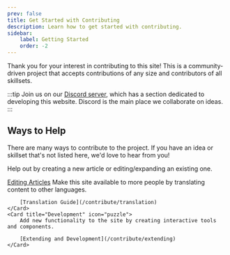 ```yaml
---
prev: false
title: Get Started with Contributing
description: Learn how to get started with contributing.
sidebar:
    label: Getting Started
    order: -2
---
```



Thank you for your interest in contributing to this site! This is a community-driven project that accepts contributions of any size and contributors of all skillsets.

:::tip
Join us on our [Discord server](https://discord.gg/the-great-outdoors-345621611770282004), which has a section dedicated to developing this website. Discord is the main place we collaborate on ideas.
:::

## Ways to Help

There are many ways to contribute to the project. If you have an idea or skillset that's not listed here, we'd love to hear from you!


<Card title="Writing" icon="pencil">
	Help out by creating a new article or editing/expanding an existing one.

  [Editing Articles](/contribute/content)
</Card>
<CardGrid>
    <Card title="Translation" icon="translate">
    	Make this site available to more people by translating content to other languages.

		[Translation Guide](/contribute/translation)
    </Card>
    <Card title="Development" icon="puzzle">
    	Add new functionality to the site by creating interactive tools and components.

		[Extending and Development](/contribute/extending)
    </Card>
</CardGrid>